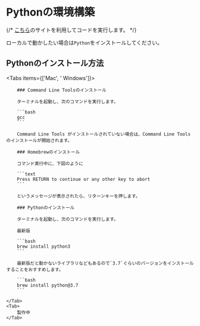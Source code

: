 
# Pythonの環境構築

{/* [こちら](https://onecompiler.com/python)のサイトを利用してコードを実行します。 */}

ローカルで動かしたい場合は`Python`をインストールしてください。

## Pythonのインストール方法

<Tabs items={['Mac', ' Windows']}>
    <Tab>

        ### Command Line Toolsのインストール

        ターミナルを起動し、次のコマンドを実行します。

        ```bash
        gcc
        ```

        Command Line Tools がインストールされていない場合は、Command Line Tools のインストールが開始されます。

        ### Homebrewのインストール

        コマンド実行中に、下図のように

        ```text
        Press RETURN to continue or any other key to abort
        ```

        というメッセージが表示されたら、リターンキーを押します。

        ### Pythonのインストール

        ターミナルを起動し、次のコマンドを実行します。

        最新版

        ```bash
        brew install python3
        ```

        最新版だと動かないライブラリなどもあるので`3.7`ぐらいのバージョンをインストールすることをおすすめします。

        ```bash
        brew install python@3.7
        ```

    </Tab>
    <Tab>
        製作中
    </Tab>
</Tabs>